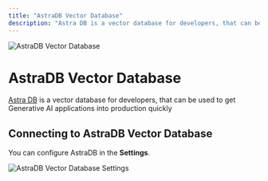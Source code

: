 ```yaml
---
title: "AstraDB Vector Database"
description: "Astra DB is a vector database for developers, that can be used to get Generative AI applications into production quickly."
---
```



<Image
  src="/images/anythingllm-setup/vector-database-configuration/cloud/astradb/header-image.png"
  height={1080}
  width={1920}
  quality={100}
  alt="AstraDB Vector Database"
/>

# AstraDB Vector Database

[Astra DB](https://www.datastax.com/products/datastax-astra) is a vector database for developers, that can be used to get Generative AI applications into production quickly

## Connecting to AstraDB Vector Database

You can configure AstraDB in the **Settings**.

<Image
  src="/images/anythingllm-setup/vector-database-configuration/cloud/astradb/astradb-vectordb.png"
  height={1080}
  width={1920}
  quality={100}
  alt="AstraDB Vector Database Settings"
/>
